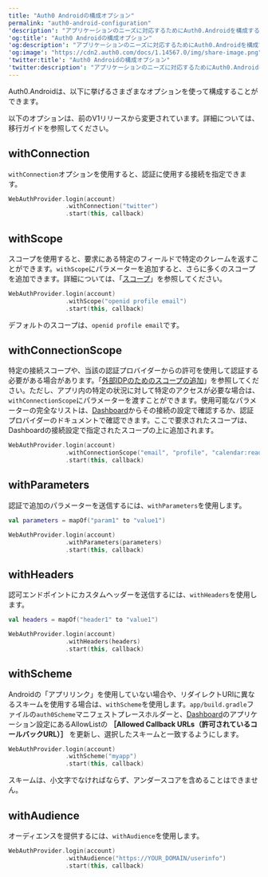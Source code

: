 ---
title: "Auth0 Androidの構成オプション"
permalink: "auth0-android-configuration"
'description': "アプリケーションのニーズに対応するためにAuth0.Androidを構成する方法"
'og:title': "Auth0 Androidの構成オプション"
'og:description': "アプリケーションのニーズに対応するためにAuth0.Androidを構成する方法"
'og:image': "https://cdn2.auth0.com/docs/1.14567.0/img/share-image.png"
'twitter:title': "Auth0 Androidの構成オプション"
'twitter:description': "アプリケーションのニーズに対応するためにAuth0.Androidを構成する方法"
---

Auth0.Androidは、以下に挙げるさまざまなオプションを使って構成することができます。

<Callout icon="file-lines" color="#0EA5E9" iconType="regular">

以下のオプションは、前のV1リリースから変更されています。詳細については、移行ガイドを参照してください。

</Callout>

## withConnection

`withConnection`オプションを使用すると、認証に使用する接続を指定できます。

```kotlin lines
WebAuthProvider.login(account)
                .withConnection("twitter")
                .start(this, callback)
```

## withScope

スコープを使用すると、要求にある特定のフィールドで特定のクレームを返すことができます。`withScope`にパラメーターを追加すると、さらに多くのスコープを追加できます。詳細については、「[スコープ](/docs/ja-jp/get-started/apis/scopes)」を参照してください。

```kotlin lines
WebAuthProvider.login(account)
                .withScope("openid profile email")
                .start(this, callback)
```

デフォルトのスコープは、`openid profile email`です。

## withConnectionScope

特定の接続スコープや、当該の認証プロバイダーからの許可を使用して認証する必要がある場合があります。「[外部IDPのためのスコープの追加](/docs/ja-jp/connections/adding-scopes-for-an-external-idp)」を参照してください。ただし、アプリ内の特定の状況に対して特定のアクセスが必要な場合は、`withConnectionScope`にパラメーターを渡すことができます。使用可能なパラメーターの完全なリストは、[Dashboard](https://manage.auth0.com/#)からその接続の設定で確認するか、認証プロバイダーのドキュメントで確認できます。ここで要求されたスコープは、Dashboardの接続設定で指定されたスコープの上に追加されます。

```kotlin lines
WebAuthProvider.login(account)
                .withConnectionScope("email", "profile", "calendar:read")
                .start(this, callback)
```

## withParameters

認証で追加のパラメーターを送信するには、`withParameters`を使用します。

```kotlin lines
val parameters = mapOf("param1" to "value1")

WebAuthProvider.login(account)
                .withParameters(parameters)
                .start(this, callback)
```

## withHeaders

認可エンドポイントにカスタムヘッダーを送信するには、`withHeaders`を使用します。

```kotlin lines
val headers = mapOf("header1" to "value1")

WebAuthProvider.login(account)
                .withHeaders(headers)
                .start(this, callback)
```

## withScheme

Androidの「アプリリンク」を使用していない場合や、リダイレクトURIに異なるスキームを使用する場合は、`withScheme`を使用します。`app/build.gradle`ファイルの`auth0Scheme`マニフェストプレースホルダーと、[Dashboard](https://manage.auth0.com/#)のアプリケーション設定にあるAllowListの **［Allowed Callback URLs（許可されているコールバックURL）］** を更新し、選択したスキームと一致するようにします。

```kotlin lines
WebAuthProvider.login(account)
                .withScheme("myapp")
                .start(this, callback)
```

<Warning>

スキームは、小文字でなければならず、アンダースコアを含めることはできません。

</Warning>

## withAudience

オーディエンスを提供するには、`withAudience`を使用します。

```kotlin lines
WebAuthProvider.login(account)
                .withAudience("https://YOUR_DOMAIN/userinfo")
                .start(this, callback)
```

